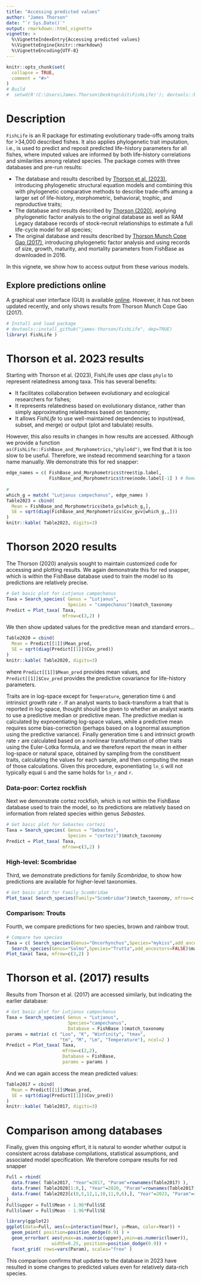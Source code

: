 ```yaml
---
title: "Accessing predicted values"
author: "James Thorson"
date: "`r Sys.Date()`"
output: rmarkdown::html_vignette
vignette: >
  %\VignetteIndexEntry{Accessing predicted values}
  %\VignetteEngine{knitr::rmarkdown}
  %\VignetteEncoding{UTF-8}
---
```


```r
knitr::opts_chunk$set(
  collapse = TRUE,
  comment = "#>"
)
# Build
#  setwd(R'(C:\Users\James.Thorson\Desktop\Git\FishLife)'); devtools::build_rmd("vignettes/Access.Rmd"); rmarkdown::render( "vignettes/Access.Rmd", rmarkdown::pdf_document())
```


# Description

`FishLife` is an R package for estimating evolutionary trade-offs among traits for >34,000 described fishes.  It also applies phylogenetic trait imputation, i.e., is used to predict and reposit predicted life-history parameters for all fishes, where imputed values are informed by both life-history correlations and similarities among related species.  The package comes with three databases and pre-run results:

* The database and results described by [Thorson et al. (2023)](https://doi.org/10.1111/2041-210X.14076), introducing phylogenetic structural equation models and combining this with phylogenetic comparative methods to describe trade-offs among a larger set of life-history, morphometric, behavioral, trophic, and reproductive traits;
* The database and results described by [Thorson (2020)](https://doi.org/10.1111/faf.12427), applying phylogenetic factor analysis to the original database as well as RAM Legacy database records of stock-recruit relationships to estimate a full life-cycle model for all species;
* The original database and results described by [Thorson Munch Cope Gao (2017)](https://doi.org/10.1002/eap.1606), introducing phylogenetic factor analysis and using records of size, growth, maturity, and mortality parameters from FishBase as downloaded in 2016.

In this vignete, we show how to access output from these various models.

## Explore predictions online

A graphical user interface (GUI) is available [online](https://james-thorson.shinyapps.io/FishLife/).  However, it has not been updated recently, and only shows results from Thorson Munch Cope Gao (2017).

```r
# Install and load package
# devtools::install_github("james-thorson/FishLife", dep=TRUE)
library( FishLife )
```

# Thorson et al. 2023 results

Starting with Thorson et al. (2023), FishLife uses _ape_ class `phylo` to represent relatedness among taxa.  This has several benefits:

* It facilitates collaboration between evolutionary and ecological researchers for fishes;
* It represents relatedness based on evolutionary distance, rather than simply approximating relatedness based on taxonomy;
* It allows _FishLife_ to use well-maintained dependencies to input(read, subset, and merge) or output (plot and tabulate) results.

However, this also results in changes in how results are accessed. Although we provide a function `as(FishLife::FishBase_and_Morphometrics,"phylo4d")`, we find that it is too slow to be useful.  Therefore, we instead recommend searching for a taxon name manually.  We demonstrate this for red snapper:

```r
edge_names = c( FishBase_and_Morphometrics$tree$tip.label,
                FishBase_and_Morphometrics$tree$node.label[-1] ) # Removing root
                
#
which_g = match( "Lutjanus campechanus", edge_names )
Table2023 = cbind( 
  Mean = FishBase_and_Morphometrics$beta_gv[which_g,],
  SE = sqrt(diag(FishBase_and_Morphometrics$Cov_gvv[which_g,,]))
)
knitr::kable( Table2023, digits=3)
```

# Thorson 2020 results

The Thorson (2020) analysis sought to maintain customized code for accessing and plotting results.  We again demonstrate this for red snapper, which is within the FishBase database used to train the model so its predictions are relatively precise.  

```r
# Get basic plot for Lutjanus campechanus
Taxa = Search_species( Genus = "Lutjanus",
                       Species = "campechanus")$match_taxonomy
Predict = Plot_taxa( Taxa, 
                     mfrow=c(3,2) )
```

We then show updated values for the predictive mean and standard errors...

```r
Table2020 = cbind( 
  Mean = Predict[[1]]$Mean_pred,
  SE = sqrt(diag(Predict[[1]]$Cov_pred))
)
knitr::kable( Table2020, digits=3)
```

where `Predict[[1]]$Mean_pred` provides mean values, and `Predict[[1]]$Cov_pred` provides the predictive covariance for life-history parameters. 

Traits are in log-space except for `Temperature`, generation time `G` and intrinsict growth rate `r`.  If an analyst wants to back-transform a trait that is reported in log-space, thought should be given to whether an analyst wants to use a predictive median or predictive mean.  The predictive median is calculated by expnoentiating log-space values, while a predictive mean requires some bias-correction (perhaps based on a lognormal assumption using the predictive variance).  Finally generation time `G` and intrinsict growth rate `r` are calculated based on a nonlinear transformation of other traits using the Euler-Lotka formula, and we therefore report the mean in either log-space or natural space, obtained by sampling from the constituent traits, calculating the values for each sample, and then computing the mean of those calculations.  Given this procedure, exponentiating `ln_G` will not typically equal `G` and the same holds for `ln_r` and `r`.  

### Data-poor:  Cortez rockfish

Next we demonstrate cortez rockfish, which is not within the FishBase database used to train the model, so its predictions are relatively based on information from related species within genus *Sebastes*.  
```r
# Get basic plot for Sebastes cortezi
Taxa = Search_species( Genus = "Sebastes",
                       Species = "cortezi")$match_taxonomy
Predict = Plot_taxa( Taxa, 
                     mfrow=c(3,2) )
```

### High-level:  Scombridae

Third, we demonstrate predictions for family *Scombridae*, to show how predictions are available for higher-level taxonomies.
```r
# Get basic plot for Family Scombridae 
Plot_taxa( Search_species(Family="Scombridae")$match_taxonomy, mfrow=c(3,2) )
```

### Comparison:  Trouts

Fourth, we compare predictions for two species, brown and rainbow trout.
```r
# Compare two species
Taxa = c( Search_species(Genus="Oncorhynchus",Species="mykiss",add_ancestors=FALSE)$match_taxonomy,
  Search_species(Genus="Salmo",Species="Trutta",add_ancestors=FALSE)$match_taxonomy )
Plot_taxa( Taxa, mfrow=c(3,2) )
```

# Thorson et al. (2017) results

Results from Thorson et al. (2017) are accessed similarly, but indicating the earlier database:

```r
# Get basic plot for Lutjanus campechanus
Taxa = Search_species( Genus = "Lutjanus",
                       Species="campechanus",
                       Database = FishBase )$match_taxonomy
params = matrix( c( "Loo", "K", "Winfinity", "tmax", 
                    "tm", "M", "Lm", "Temperature"), ncol=2 )
Predict = Plot_taxa( Taxa, 
                     mfrow=c(2,2),
                     Database = FishBase,
                     params = params )
```

And we can again access the mean predicted values:

```r
Table2017 = cbind( 
  Mean = Predict[[1]]$Mean_pred,
  SE = sqrt(diag(Predict[[1]]$Cov_pred))
)
knitr::kable( Table2017, digits=3)
```

# Comparison among databases

Finally, given this ongoing effort, it is natural to wonder whether output is consistent across database compilations, statistical assumptions, and associated model specification.  We therefore compare results for red snapper 

```r
Full = rbind(
  data.frame( Table2017, "Year"=2017, "Param"=rownames(Table2017) ),
  data.frame( Table2020[1:8,], "Year"=2020, "Param"=rownames(Table2017) ),
  data.frame( Table2023[c(8,5,12,1,10,11,9,6),], "Year"=2023, "Param"=rownames(Table2017) )
)
Full$upper = Full$Mean + 1.96*Full$SE
Full$lower = Full$Mean - 1.96*Full$SE

library(ggplot2)
ggplot(data=Full, aes(x=interaction(Year), y=Mean, color=Year)) +
  geom_point( position=position_dodge(0.9) ) +
  geom_errorbar( aes(ymax=as.numeric(upper),ymin=as.numeric(lower)),
                 width=0.25, position=position_dodge(0.9)) +
  facet_grid( rows=vars(Param), scales="free" )
```

This comparison confirms that updates to the database in 2023 have resulted in some changes to predicted values even for relatively data-rich species.  
